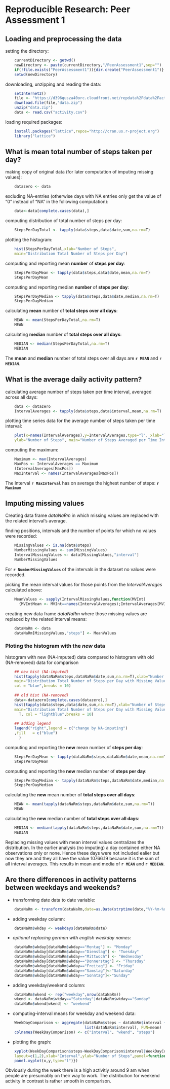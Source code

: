 # Reproducible Research: Peer Assessment 1


## Loading and preprocessing the data

setting the directory:
```r
    currentDirectory <- getwd()
    newDirectory <- paste(currentDirectory,"/PeerAssessment1",sep="")
    if(!file.exists("PeerAssessment1")){dir.create("PeerAssessment1")}
    setwd(newDirectory)
```

downloading, unzipping and reading the data:
```r
    setInternet2()
    file <- "https://d396qusza40orc.cloudfront.net/repdata%2Fdata%2Factivity.zip"
    download.file(file,"data.zip")    
    unzip("data.zip")
    data <- read.csv("activity.csv")
```

loading required packages:
```r
    install.packages("lattice",repos="http://cran.us.r-project.org")
    library("lattice")
```

## What is mean total number of steps taken per day?

making copy of original data (for later computation of imputing missing values):
```r
    datazero <- data
```

excluding NA-entries (otherwise days with NA entries only get the value of "0" instead of "NA" in the following computation):
```r
    data<-data[complete.cases(data),]
```

computing distribution of total number of steps per day:
```r
    StepsPerDayTotal <- tapply(data$steps,data$date,sum,na.rm=T)
```

plotting the histogram:
```r
    hist(StepsPerDayTotal,xlab="Number of Steps",
    main="Distribution Total Number of Steps per Day")
```

computing and reporting mean **number** of **steps per day**:
```r
    StepsPerDayMean <- tapply(data$steps,data$date,mean,na.rm=T)
    StepsPerDayMean 
```


computing and reporting median **number** of **steps per day**:
```r
    StepsPerDayMedian <- tapply(data$steps,data$date,median,na.rm=T)
    StepsPerDayMedian
```

calculating **mean** number of **total steps over all days**:
```r
    MEAN <- mean(StepsPerDayTotal,na.rm=T)
    MEAN
```

calculating **median** number of **total steps over all days**:
```r
    MEDIAN <- median(StepsPerDayTotal,na.rm=T)
    MEDIAN
```

The **mean** and **median** number of total steps over all days are **`r MEAN`** and **`r MEDIAN`**.



## What is the average daily activity pattern?

calculating average number of steps taken per time interval, averaged across all days:
```r
    data <- datazero 
    IntervalAverages <- tapply(data$steps,data$interval,mean,na.rm=T)
```

plotting time series data for the average number of steps taken per time interval:
```r
    plot(x=names(IntervalAverages),y=IntervalAverages,type="l", xlab="Time Inteval", 
    ylab="Number of Steps", main="Number of Steps Averaged per Time Interval")
```

computing the maximum:
```r
    Maximum <- max(IntervalAverages)
    MaxPos <- IntervalAverages == Maximum
    (IntervalAverages[MaxPos])
    MaxInterval <- names(IntervalAverages[MaxPos])
```

The Interval **`r MaxInterval`** has on average the highest number of steps: **`r Maximum`**


## Imputing missing values

Creating data frame *dataNaRm* in which missing values are replaced with the related interval's average.

finding positions, intervals and the number of points for which no values were recorded:
```r
    MissingValues <- is.na(data$steps)
    NumberMissingValues <- sum(MissingValues)
    IntervalMissingValues <- data[MissingValues,"interval"]
    NumberMissingValues
```
For **`r NumberMissingValues`** of the intervals in the dataset no values were recorded.


picking the mean interval values for those points from the *IntervalAverages* calculated above:
```r
    MeanValues <- sapply(IntervalMissingValues,function(MVInt)
      {MVIntMean <- MVInt==names(IntervalAverages);IntervalAverages[MVIntMean]})
```

creating new data frame *dataNaRm* where those missing values are replaced by the related interval means:
```r
    dataNaRm <- data
    dataNaRm[MissingValues,"steps"] <- MeanValues
```

### Ploting the histogram with the *new* data

histogram with new (NA-imputed) data compared to histogram with old (NA-removed) data for comparison
```r
    ## new hist (NA-imputed)
    hist(tapply(dataNaRm$steps,dataNaRm$date,sum,na.rm=T),xlab="Number of Steps",
    main="Distribution Total Number of Steps per Day with Missing Values replaced",
    col = "blue",breaks = 10)
    
    ## old hist (NA-removed)
    data<-datazero[complete.cases(datazero),]
    hist(tapply(data$steps,data$date,sum,na.rm=T),xlab="Number of Steps",
    main="Distribution Total Number of Steps per Day with Missing Values replaced",add =     
      T, col = "lightblue",breaks = 10)
    
    ## adding legend
    legend("right",legend = c("change by NA-imputing")
    ,fill   = c("blue")
      )
```

computing and reporting the **new** mean number of **steps per day**:
```r
    StepsPerDayMean <- tapply(dataNaRm$steps,dataNaRm$date,mean,na.rm=T)
    StepsPerDayMean 
```

computing and reporting the **new** median number of **steps per day**:
```r
    StepsPerDayMedian <- tapply(dataNaRm$steps,dataNaRm$date,median,na.rm=T)
    StepsPerDayMedian
```

calculating the **new** mean number of **total steps over all days**:
```r
    MEAN <- mean(tapply(dataNaRm$steps,dataNaRm$date,sum,na.rm=T))
    MEAN
```

calculating the **new** median number of **total steps over all days**:
```r
    MEDIAN <- median(tapply(dataNaRm$steps,dataNaRm$date,sum,na.rm=T))
    MEDIAN
```

Replacing missing values with mean interval values centralizes the distribution. In the earlier analysis (no imputing) a day contained either NA observations only or none. Hence these days were not included ealier but now they are and they all have the value 10766.19 because it is the sum of all interval averages. This results in mean and media of **`r MEAN`** and **`r MEDIAN`**. 


## Are there differences in activity patterns between weekdays and weekends?


* transforming date data to date variable:
```r
    dataNaRm <- transform(dataNaRm,date=as.Date(strptime(date,"%Y-%m-%d")))
```

* adding weekday column:
```r
    dataNaRm$wkday <- weekdays(dataNaRm$date)
```

* *optional replacing german with english weekday names:*
```r
    dataNaRm$wkday[dataNaRm$wkday=="Montag"] <- "Monday"
    dataNaRm$wkday[dataNaRm$wkday=="Dienstag"] <- "Tuesday"
    dataNaRm$wkday[dataNaRm$wkday=="Mittwoch"] <- "Wednesday"
    dataNaRm$wkday[dataNaRm$wkday=="Donnerstag"] <- "Thursday"
    dataNaRm$wkday[dataNaRm$wkday=="Freitag"] <- "Friday"
    dataNaRm$wkday[dataNaRm$wkday=="Samstag"]<-"Saturday"
    dataNaRm$wkday[dataNaRm$wkday=="Sonntag"]<-"Sunday"
```

* adding weekday/weekend column:
```r
    dataNaRm$wkend <- rep("weekday",nrow(dataNaRm))
    wkend <- dataNaRm$wkday=="Saturday"|dataNaRm$wkday=="Sunday"
    dataNaRm$wkend[wkend] <- "weekend"
```

* computing-interval means for weekday and weekend data:
```r
    WeekDayComparison <- aggregate(dataNaRm$steps ~ dataNaRm$interval + dataNaRm$wkend, 
                                   list(dataNaRm$interval), FUN=mean)
    colnames(WeekDayComparison) <- c("interval", "wkend", "steps")
```

* plotting the graph:
```r
    xyplot(WeekDayComparison$steps~WeekDayComparison$interval|WeekDayComparison$wkend,
    layout=c(1,2),xlab="Interval",ylab="Number of Steps",panel=function(x,y,..){
    panel.xyplot(x,y,type="l")}) 
```

Obviously during the week there is a high activitiy around 9 am when people are presumably on their way to work. The distribution for weekend activity in contrast is rather smooth in  comparison.